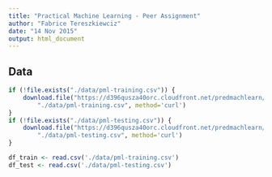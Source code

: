 ```yaml
---
title: "Practical Machine Learning - Peer Assignment"
author: "Fabrice Tereszkiewciz"
date: "14 Nov 2015"
output: html_document
---
```


## Data

```r
if (!file.exists("./data/pml-training.csv")) {
    download.file("https://d396qusza40orc.cloudfront.net/predmachlearn/pml-training.csv", 
        "./data/pml-training.csv", method='curl')
}
if (!file.exists("./data/pml-testing.csv")) {
    download.file("https://d396qusza40orc.cloudfront.net/predmachlearn/pml-testing.csv", 
        "./data/pml-testing.csv", method='curl')
}

df_train <- read.csv('./data/pml-training.csv')
df_test <- read.csv('./data/pml-testing.csv')
```

